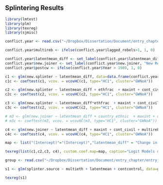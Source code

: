 ## Splintering Results

```r
library(lmtest)
library(plm)
library(texreg)
library(sjmisc)

conflict.year <- read.csv("~/Dropbox/Dissertation/Document/entry_chapter/entry_analysis/conflict_year.csv")

conflict.year$multireb <- ifelse(conflict.year$lagged_rebels>1, 1, 0)

conflict.year$latentmean_diff <- set_label(conflict.year$latentmean_diff, "Change in Human Rights")
conflict.year$new.joiner <- set_label(conflict.year$new.joiner, "New Rebel Group")
conflict.year$postcw <- ifelse(conflict.year$Year > 1989, 1, 0)

c1 <- glm(new.splinter ~ latentmean_diff, data=data.frame(conflict.year), family=binomial("logit"))
c1c <- coeftest(c1, vcov. = vcovHC(c1, type="HC1", cluster="GWNoA"))

c2 <- glm(new.splinter ~ latentmean_diff + ethfrac  + maxint + cont_civil + Incompatibility + multireb + lgdp + lpop + mtnest + polity2 + postcw, data=data.frame(conflict.year), family=binomial("logit"))
c2c <- coeftest(c2, vcov. = vcovHC(c2, type="HC1", cluster="GWNoA"))

c3 <- glm(new.splinter ~ latentmean_diff*ethfrac  + maxint + cont_civil + multireb + lgdp + lpop + mtnest + polity2 + Incompatibility + postcw, data=data.frame(conflict.year), family=binomial("logit"))
c3c <- coeftest(c2, vcov. = vcovHC(c2, type="HC1", cluster="GWNoA"))

# m3 <- glm(new.joiner ~ latentmean_diff + country_ethnic  + maxint + cont_civil + multireb + lgdp + lpop + mtnest + polity2, data=data.frame(conflict.year), family=binomial("logit"))
# m3c <- coeftest(m3, vcov. = vcovHC(m3, type="HC1", cluster="GWNoA"))

c4 <- glm(new.joiner ~ latentmean_diff + maxint + cont_civil + multireb + GWNoA + yearf, data=data.frame(conflict.year), family=binomial("logit"))
c4c <- coeftest(c4, vcov. = vcovHC(c4, type="HC1", cluster="GWNoA"))

map <- list("(Intercept)"="(Intercept)","latentmean_diff" = "Change in Human Rights", "ethfrac" = "Ethnolinguistic Fractionalization", "latentmean_diff:ethfrac"="Human Rights X Fractionalization","country_ethnic"="Ethnic Groups", "maxint" = "Intensity Level", "new_conflict" = "New Conflict", "multireb"="Prev. Multi-rebel", "cont_civil" = "Contiguous Civil War", "lagged_rebels" = "Lagged Rebel Groups", "Incompatibilityterritory" = "Secessionist", "lgdp" = "Logged GDP per capita",  "lpop" = "Logged Population", "polity2" = "Polity", "postcw"="Post Cold War")

texreg(list(c1,c2,c3, c4), custom.coef.map=map, caption="Logit Models of Splinter Group Formation")
```

```r
group <- read.csv("~/Dropbox/Dissertation/Document/entry_chapter/entry_analysis/group.csv")

s1 <- glm(splinter.source ~ multieth + latentmean + centcontrol, data=group)

texreg(s1)

```